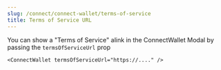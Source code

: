```yaml
---
slug: /connect/connect-wallet/terms-of-service
title: Terms of Service URL
---
```


You can show a "Terms of Service" alink in the ConnectWallet Modal by passing the `termsOfServiceUrl` prop

```tsx
<ConnectWallet termsOfServiceUrl="https://...." />
```
